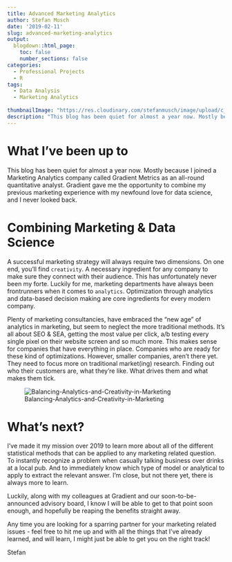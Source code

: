 ```yaml
---
title: Advanced Marketing Analytics
author: Stefan Musch
date: '2019-02-11'
slug: advanced-marketing-analytics
output:
  blogdown::html_page:
    toc: false
    number_sections: false
categories:
  - Professional Projects
  - R
tags:
  - Data Analysis
  - Marketing Analytics
  
thumbnailImage: "https://res.cloudinary.com/stefanmusch/image/upload/c_lpad,h_342,w_322/v1549877864/thumbnail/MktResearch_2.png"
description: "This blog has been quiet for almost a year now. Mostly because I joined a Marketing Analytics company called Gradient Metrics as an all-round quantitative analyst. Gradient gave me the opportunity to combine my previous marketing experience with my newfound love for data science, and I never looked back."
---
```


# What I've been up to

This blog has been quiet for almost a year now. Mostly because I joined a Marketing Analytics company called Gradient Metrics as an all-round quantitative analyst. Gradient gave me the opportunity to combine my previous marketing experience with my newfound love for data science, and I never looked back.

# Combining Marketing & Data Science

A successful marketing strategy will always require two dimensions. On one end, you'll find `creativity`. A necessary ingredient for any company to make sure they connect with their audience. This has unfortunately never been my forte. Luckily for me, marketing departments have always been frontrunners when it comes to `analytics`. Optimization through analytics and data-based decision making are core ingredients for every modern company. 

Plenty of marketing consultancies, have embraced the "new age" of analytics in marketing, but seem to neglect the more traditional methods. It's all about SEO & SEA, getting the most value per click, a/b testing every single pixel on their website screen and so much more. This makes sense for companies that have everything in place. Companies who are ready for these kind of optimizations. However, smaller companies, aren't there yet. They need to focus more on traditional market(ing) research. Finding out who their customers are, what they're like. What drives them and what makes them tick. 
  
  
![Balancing-Analytics-and-Creativity-in-Marketing](https://res.cloudinary.com/stefanmusch/image/upload/c_scale,h_1000,w_2500/v1549880075/Regular/Balancing-Analytics-and-Creativity-in-Marketing.jpg)

# What's next?


I've made it my mission over 2019 to learn more about all of the different statistical methods that can be applied to any marketing related question. To instantly recognize a problem when casually talking business over drinks at a local pub. And to immediately know which type of model or analytical to apply to extract the relevant answer. I'm close, but not there yet, there is always more to learn.

Luckily, along with my colleagues at Gradient and our soon-to-be-announced advisory board, I know I will be able to get to that point soon enough, and hopefully be reaping the benefits straight away.

Any time you are looking for a sparring partner for your marketing related issues - feel free to hit me up and with all the things that I've already learned, and will learn, I might just be able to get you on the right track!

Stefan
